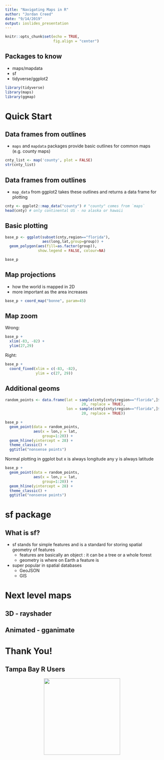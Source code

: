 ```yaml
---
title: "Navigating Maps in R"
author: "Jordan Creed"
date: "9/14/2019"
output: ioslides_presentation
---
```


```r
knitr::opts_chunk$set(echo = TRUE,
                      fig.align = "center")
```

<!-- ## denotes title of new slide -->

## Packages to know 

- maps/mapdata
- sf 
- tidyverse/ggplot2

```r
library(tidyverse)
library(maps)
library(ggmap)
```

# Quick Start

## Data frames from outlines 

- `maps` and `mapdata` packages provide basic outlines for common maps (e.g. county maps)

```r
cnty_list <- map('county', plot = FALSE)
str(cnty_list)
```

## Data frames from outlines

- `map_data` from ggplot2 takes these outlines and returns a data frame for plotting

```r
cnty <- ggplot2::map_data("county") # "county" comes from `maps`
head(cnty) # only continental US - no alaska or hawaii
```

## Basic plotting

```r

base_p <- ggplot(subset(cnty,region=="florida"),
                 aes(long,lat,group=group)) +
  geom_polygon(aes(fill=as.factor(group)),
               show.legend = FALSE, colour=NA)

base_p

```

## Map projections

- how the world is mapped in 2D
- more important as the area increases

```r

base_p + coord_map("bonne", param=45)

```

## Map zoom {.columns-2}

Wrong:
```r
base_p + 
  xlim(-83, -82) + 
  ylim(27,29)
```


Right:
```r
base_p + 
  coord_fixed(xlim = c(-83, -82),
              ylim = c(27, 29))
```

## Additional geoms {.columns-2}

```r

random_points <- data.frame(lat = sample(cnty[cnty$region=="florida",]$lat,
                                   20, replace = TRUE),
                            lon = sample(cnty[cnty$region=="florida",]$long,
                                   20, replace = TRUE))

base_p + 
  geom_point(data = random_points,
             aes(x = lon,y = lat,
                 group=1:20)) + 
  geom_hline(yintercept = 28) + 
  theme_classic() + 
  ggtitle("nonsense points")

```

Normal plotting in ggplot but x is always longitude any y is always latitude
```r
base_p + 
  geom_point(data = random_points,
             aes(x = lon,y = lat,
                 group=1:20)) + 
  geom_hline(yintercept = 28) + 
  theme_classic() + 
  ggtitle("nonsense points")
```

# sf package

## What is sf?

- sf stands for simple features and is a standard for storing spatial geometry of features
  - features are basically an object : it can be a tree or a whole forest
  - geometry is where on Earth a feature is 
- super popular in spatial databases
    - GeoJSON
    - GIS

# Next level maps

## 3D - rayshader 

## Animated - gganimate

# Thank You!

## Tampa Bay R Users

<center>
![](https://github.com/TampaUseRs/TampaUseRs/raw/master/assets/hex-logo/trug-hex-800.png){width=250px}
</center>

